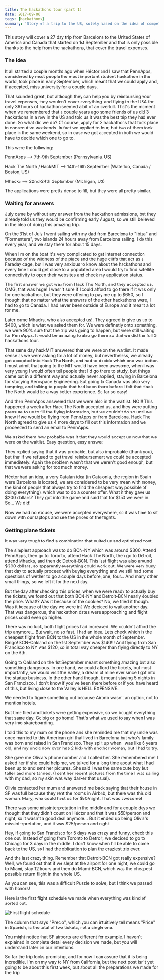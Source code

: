 ```yaml
---
title: The hackathons tour (part 1)
date: 2017-09-06
tags: [hackathons]
summary: 'Story of a trip to the US, solely based on the idea of competing in a different hackathon every weekend.'
---
```


This story will cover a 27 day trip from Barcelona to the United States of America and Canada that started on 1st September and that is only possible thanks to the help from the hackathons, that cover the travel expenses.

### The idea

It all started a couple months ago when Héctor and I saw that PennApps, considered by most people the most important student hackathon in the world, took place in early September, which meant that we could apply and, if accepted, miss university for a couple days.

That sounded great, but although they can help you by reimbursing your travel expenses, they wouldn't cover everything, and flying to the USA for only 36 hours of hackathon seemed a bit of an overkill. That's the moment when we remembered that a couple years ago some friends of us did 3 hackathons in a row in the US and told us it was the best trip they had ever done. So what did we do? Of course, apply for 3 hackathons that took place in consecutive weekends. In fact we applied to four, but two of them took place in the same weekend, so in case we got accepted in both we would have to decide which one to go to.

This were the following:

PennApps --> 7th-9th September (Pennsylvania, US)

Hack The North / HackMIT --> 14th-16th September (Waterloo, Canada / Boston, US)

Mhacks --> 22nd-24th September (Michigan, US)

The applications were pretty dense to fill, but they were all pretty similar.

### Waiting for answers

July came by without any answer from the hackathon admissions, but they already told us they would be confirming early August, so we still believed in the idea of doing this amazing trip.

On the 31st of July I went sailing with my dad from Barcelona to "Ibiza" and "Formentera", two islands 24 hours away from Barcelona sailing. I do this every year, and we stay there for about 15 days.

When I'm on the boat it's very complicated to get internet connection because of the wildness of the place and the huge cliffs that act as a Faraday cage, but I was very anxious to know about the hackathons and every time I could get close to a populated area I would try to find satellite connectivity to open their websites and check my application status.

The first answer we got was from Hack The North, and they accepted us. OMG, that was huge! I wasn't sure if I could afford to go there if it was only for one hackathon, but they were offering to pay me up to &dollar;650, so I thought that no matter what the answers of the other hackathons were, I had to go to Canada. I had never been outside of Europe and it meant a lot for me.

Later came Mhacks, who also accepted us!. They agreed to give us up to &dollar;400, which is what we asked them for. We were definetly onto something, we were 90% sure that the trip was going to happen, but were still waiting for PennApps. It would be amazing to also go there so that we did the full 3 hackathons tour.

That same day hackMIT answered that we were on the waitlist. It made sense as we were asking for a lot of money, but nevertheless, we already got accepted into Hack The North, and had to decide which one was better. I must admit that going to the MIT would have been awesome, when I was very young I would often tell people that I'd go there to study, but things came out in a different way and actually never applied, staying in Barcelona for studying Aerospace Engineering. But going to Canada was also very tempting, and talking to people that had been there before I felt that Hack The North would be a way better experience. So far so easy!

And then PennApps answered that we were also in the waitlist. NO!!! This happened a week after Hack The North accepted us, and they were putting pressure to us to fill the flying information, but we couldn't do so until we knew if we would be flying from PennApps or from Barcelona. Hack The North agreed to give us 4 more days to fill out this information and we proceeded to send an email to PennApps.

We asked them how probable was it that they would accept us now that we were on the waitlist. Easy question, easy answer.

They replied saying that it was probable, but also improbable (thank you), but that if we refused to get travel reimbursement we could be accepted immediately. Again the problem wasn't that we weren't good enough, but that we were asking for too much money.

Héctor had an idea, a very Catalan idea (in Catalonia, the region in Spain were Barcelona is located, we are considered to be very mean with money, the kind of people that always try to find the cheapest way possible of doing everything), which was to do a counter offer. What if they gave us &dollar;200 dollars?
They got into the game and said that for &dollar;150 we were in. So... We did!

Now we had no excuse, we were accepted everywhere, so it was time to sit down with our laptops and see the prices of the flights.

### Getting plane tickets

It was very tough to find a combination that suited us and optimized cost.

The simplest approach was to do BCN-NY which was around &dollar;300. Attend PennApps, then go to Toronto, attend Hack The North, then go to Detroit, attend Mhacks, and then do Detroit-BCN. This last flight was also around &dollar;300 dollars, so apparently everything could work out. We were very busy that day to actually proceed with buying everything and we still had some questions of wether to go a couple days before, one, four... And many other small things, so we left it for the next day.

But the day after checking this prices, when we were ready to actually buy the tickets, we found out that both BCN-NY and Detroit-BCN nearly doubled the price. What!? Was it because of the cookies? No, we tried it though. Was it because of the day we were in? We decided to wait another day. That was dangerous, the hackathon dates were approaching and flight prices could even go higher.

There was no luck, both flight prices had increased. We couldn't afford the trip anymore... But wait, no so fast. I had an idea. Lets check which is the cheapest flight from BCN to the US in the whole month of September. Bingo! BCN-Oakland on the 1st September was &dollar;140!!! And flying from San Francisco to NY was &dollar;120, so in total way cheaper than flying directly to NY on the 6th.

Going to Oakland on the 1st September meant something amazing but also something dangerous. In one hand, we could afford the tickets, but most importantly, we would visit the Valley, a dream of mine ever since I got into the startup business. In the other hand though, it meant staying 5 nights in San Francisco. I don't know if you've been there before or if you have heard of this, but living close to the Valley is HELL EXPENSIVE.

We needed to figure something out because Airbnb wasn't an option, not to mention hotels.

But time flied and tickets were getting expensive, so we bought everything that same day. Go big or go home! That's what we used to say when I was very into skateboarding.

I told this to my mum on the phone and she reminded me that my uncle was once married to this American girl that lived in Barcelona but who's family was born and raised in San Francisco. They split up when I was like 6 years old, and my uncle now even has 2 kids with another woman, but I had to try.

She gave me Olivia's phone number and I called her. She remembered me! I asked her if she could help me, we talked for a long time about what I had been up to and sent her pictures. She said I was the same cute boy but taller and more tanned. (I sent her recent pictures from the time I was sailing with my dad, so my skin was way darker that usual).

Olivia contacted her mum and answered me back saying that their house in SF was full because they rent the rooms in Airbnb, but there was this old woman, Mary, who could host us for &dollar;50/night. That was awesome!

There was some missinterpretation in the middle and for a couple days we thought that they didn't count on Héctor and that it was &dollar;50/person and night, so it wasn't a good deal anymore... But it ended up being Olivia's missinterpretation, and it was &dollar;25/person and night.

Hey, if going to San Francisco for 5 days was crazy and funny, check this one out. Instead of going from Toronto to Detroit, we decided to go to Chicago for 3 days in the middle. I don't know when I'll be able to come back to the US, so I had the obligation to plan the craziest trip ever.

And the last crazy thing. Remember that Detroit-BCN got really expensive? Well, we found out that if we slept at the airport for one night, we could go to Miami, stay 12 hours and then do Miami-BCN, which was the cheapest possible return flight in the whole US.

As you can see, this was a difficult Puzzle to solve, but I think we passed with honors!

Here is the first flight schedule we made when everything was kind of sorted out.

![First flight schedule](/static/images/schedule.png)

The column that says "Precio", which you can intuitively tell means "Price" in Spanish, is the total of two tickets, not a single one.

You might notice that SF airports are different for example. I haven't explained in complete detail every decision we made, but you will understand later on our intentions.

So far the trip looks promising, and for now I can assure that it is being incredible. I'm on my way to NY from California, but the next post isn't yet going to be about this first week, but about all the preparations we made for the trip.
